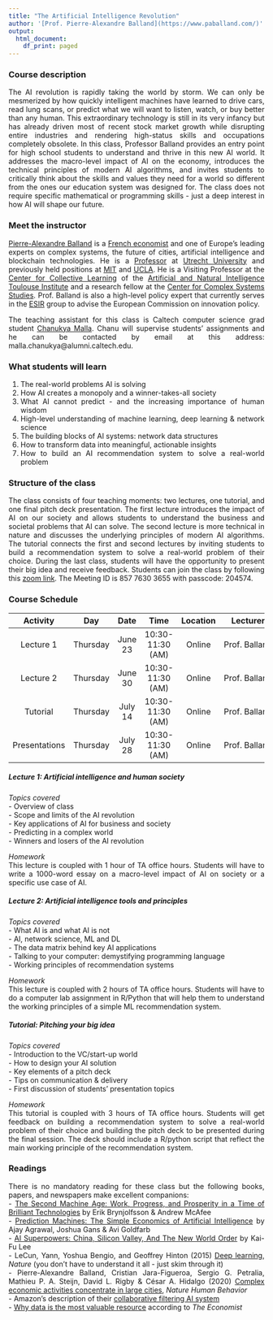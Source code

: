 ```yaml
---
title: "The Artificial Intelligence Revolution"
author: '[Prof. Pierre-Alexandre Balland](https://www.paballand.com/)'
output:
  html_document:
    df_print: paged
---
```


<style>
body {
text-align: justify}
</style>

### Course description  
The AI revolution is rapidly taking the world by storm. We can only be mesmerized by how quickly intelligent machines have learned to drive cars, read lung scans, or predict what we will want to listen, watch, or buy better than any human. This extraordinary technology is still in its very infancy but has already driven most of recent stock market growth while disrupting entire industries and rendering high-status skills and occupations completely obsolete. In this class, Professor Balland provides an entry point for high school students to understand and thrive in this new AI world. It addresses the macro-level impact of AI on the economy, introduces the technical principles of modern AI algorithms, and invites students to critically think about the skills and values they need for a world so different from the ones our education system was designed for. The class does not require specific mathematical or programming skills - just a deep interest in how AI will shape our future.          

### Meet the instructor    
[Pierre-Alexandre Balland](https://www.paballand.com/) is a [French economist](https://scholar.google.com/citations?user=ORZg_McAAAAJ&hl=en&oi=ao) and one of Europe's leading experts on complex systems, the future of cities, artificial intelligence and blockchain technologies. He is a [Professor](https://www.uu.nl/staff/PMABalland/Profile) at [Utrecht University](https://www.uu.nl/en) and previously held positions at [MIT](https://www.media.mit.edu/people/balland/overview/) and  [UCLA](https://www.ucla.edu/). He is a Visiting Professor at the [Center for Collective Learning](https://centerforcollectivelearning.org/) of the [Artificial and Natural Intelligence Toulouse Institute](https://en.univ-toulouse.fr/aniti) and a research fellow at the [Center for Complex Systems Studies](https://www.uu.nl/en/research/centre-for-complex-systems-studies-ccss). Prof. Balland is also a high-level policy expert that  currently serves in the [ESIR](https://ec.europa.eu/info/research-and-innovation/strategy/support-policy-making/support-eu-research-and-innovation-policy-making/esir_en) group to advise the European Commission on innovation policy.    

The teaching assistant for this class is Caltech computer science grad student [Chanukya Malla](malla.chanukya@alumni.caltech.edu). Chanu will supervise students' assignments and he can be contacted by email at this address: malla.chanukya@alumni.caltech.edu.        

### What students will learn  
1. The real-world problems AI is solving  
2. How AI creates a monopoly and a winner-takes-all society  
3. What AI cannot predict - and the increasing importance of human wisdom  
4. High-level understanding of machine learning, deep learning & network science  
5. The building blocks of AI systems: network data structures  
6. How to transform data into meaningful, actionable insights  
7. How to build an AI recommendation system to solve a real-world problem  

### Structure of the class      
The class consists of four teaching moments: two lectures, one tutorial, and one final pitch deck presentation. The first lecture introduces the impact of AI on our society and allows students to understand the business and societal problems that AI can solve. The second lecture is more technical in nature and discusses the underlying principles of modern AI algorithms. The tutorial connects the first and second lectures by inviting students to build a recommendation system to solve a real-world problem of their choice. During the last class, students will have the opportunity to present their big idea and receive feedback. Students can join the class by following this [zoom link](https://us02web.zoom.us/j/85776303655?pwd=d1VrNm1GM3E0ZmpVR3h2VUkwUWMzZz09). The Meeting ID is 857 7630 3655 with passcode: 204574.   

### Course Schedule  

|   Activity  |      Day |   Date  |      Time      | Location |     Lecturer     |
|:-----------:|:--------:|:-------:|:--------------:|:--------:|:----------------:|
|Lecture 1    | Thursday | June 23 |10:30-11:30 (AM)|  Online  |  Prof. Balland   |
|Lecture 2    | Thursday | June 30 |10:30-11:30 (AM)|  Online  |  Prof. Balland   |
|Tutorial     | Thursday | July 14 |10:30-11:30 (AM)|  Online  |  Prof. Balland   |
|Presentations| Thursday | July 28 |10:30-11:30 (AM)|  Online  |  Prof. Balland   |  

##### **Lecture 1: Artificial intelligence and human society**       
*Topics covered*  
- Overview of class   
- Scope and limits of the AI revolution   
- Key applications of AI for business and society   
- Predicting in a complex world   
- Winners and losers of the AI revolution     

*Homework*   
This lecture is coupled with 1 hour of TA office hours. Students will have to write a 1000-word essay on a macro-level impact of AI on society or a specific use case of AI.     

##### **Lecture 2: Artificial intelligence tools and principles**      
*Topics covered*  
- What AI is and what AI is not   
- AI, network science, ML and DL        
- The data matrix behind key AI applications          
- Talking to your computer: demystifying programming language   
- Working principles of recommendation systems   

*Homework*   
This lecture is coupled with 2 hours of TA office hours. Students will have to do a computer lab assignment in R/Python that will help them to understand the working principles of a simple ML recommendation system.     

##### **Tutorial: Pitching your big idea**       
*Topics covered*  
- Introduction to the VC/start-up world  
- How to design your AI solution     
- Key elements of a pitch deck      
- Tips on communication & delivery   
- First discussion of students' presentation topics        

*Homework*   
This tutorial is coupled with 3 hours of TA office hours. Students will get feedback on building a recommendation system to solve a real-world problem of their choice and building the pitch deck to be presented during the final session. The deck should include a R/python script that reflect the main working principle of the recommendation system.        

### Readings  
There is no mandatory reading for these class but the following books, papers, and newspapers make excellent companions:   
- [The Second Machine Age: Work, Progress, and Prosperity in a Time of Brilliant Technologies](https://www.amazon.com/Second-Machine-Age-Prosperity-Technologies/dp/0393350649) by Erik Brynjolfsson & Andrew McAfee    
- [Prediction Machines: The Simple Economics of Artificial Intelligence](https://www.amazon.com/Prediction-Machines-Economics-Artificial-Intelligence/dp/1633695670) by Ajay Agrawal, Joshua Gans & Avi Goldfarb        
- [AI Superpowers: China, Silicon Valley, And The New World Order](https://www.amazon.com/AI-Superpowers-China-Silicon-Valley/dp/132854639X) by Kai-Fu Lee    
- LeCun, Yann, Yoshua Bengio, and Geoffrey Hinton (2015) [Deep learning](https://www.nature.com/articles/nature14539), *Nature* (you don't have to understand it all - just skim through it)  
- Pierre-Alexandre Balland, Cristian Jara-Figueroa, Sergio G. Petralia, Mathieu P. A. Steijn, David L. Rigby & César A. Hidalgo (2020) [Complex economic activities concentrate in large cities](https://www.nature.com/articles/s41562-019-0803-3#:~:text=Complex%20economic%20activities%2C%20such%20as,as%20apparel%20or%20paper%20manufacturing.), *Nature Human Behavior*     
- Amazon's description of their [collaborative filtering AI system](https://www.amazon.science/the-history-of-amazons-recommendation-algorithm)    
- [Why data is the most valuable resource](https://www.economist.com/leaders/2017/05/06/the-worlds-most-valuable-resource-is-no-longer-oil-but-data) according to *The Economist*     

